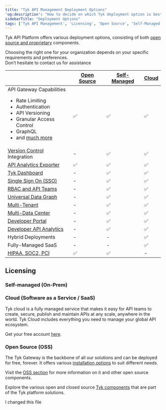 ```yaml
---
title: "Tyk API Management Deployment Options"
'og:description': "How to decide on which Tyk deployment option is best for you"
sidebarTitle: "Deployment Options"
tags: ['Tyk API Management', 'Licensing', 'Open Source', 'Self-Managed', 'Tyk Cloud', 'API Gateway']
---
```



Tyk API Platform offers various deployment options, consisting of both [open source and proprietary](/5.8/tyk-stack)
components.

Choosing the right one for your organization depends on your specific requirements and preferences.
<br />Don’t hesitate to contact us for assistance <ButtonLeft href="https://tyk.io/contact/" color="green" content="Contact us" />

|                                                                                                                                                                                                                                    | [Open Source](/5.8/tyk-open-source)  |   [Self-Managed](/5.8/tyk-self-managed/install)      |  [Cloud](https://account.cloud-ara.tyk.io/signup)
|------------------------------------------------------------------------------------------------------------------------------------------------------------------------------------------------------------------------------------|----------------|-------------------|---------
| API Gateway Capabilities <br /> <ul><li>Rate Limiting</li><li>Authentication</li> <li>API Versioning</li><li>Granular Access Control</li><li>GraphQL</li>  <li>and [much more](/5.8/tyk-open-source)</li></ul> | ✅             |✅	              |✅
| [Version Control](/5.8/api-management/automations/sync) Integration                                                                                                                                                      | -		      |✅	              |✅
| [API Analytics Exporter](/5.8/tyk-pump)                                                                                                                                                                                   | ✅		      |✅	              |✅	 
| [Tyk Dashboard](/5.8/tyk-dashboard)                                                                                                                                                                                       | -	          |✅	              |✅	 
| [Single Sign On (SSO)](/5.8/api-management/external-service-integration#single-sign-on-sso)                                                                                                                                                         | -	          |✅	              |✅	      
| [RBAC and API Teams](/5.8/api-management/user-management#)                                                                                                                                                                             | -	          |✅	              |✅	      
| [Universal Data Graph](/5.8/api-management/data-graph#overview)                                                                                                                                                                         | -	          |✅	              |✅	      
| [Multi-Tenant](/5.8/api-management/dashboard-configuration#organizations)                                                                                                                                           | -	          |✅	              |✅	      
| [Multi-Data Center](/5.8/api-management/mdcb#managing-geographically-distributed-gateways-to-minimize-latency-and-protect-data-sovereignty)                                                                                                                                                                           | -	          |✅	              |✅	      
| [Developer Portal](/5.8/tyk-developer-portal)                                                                                                                                                                             | -		      |✅	              |✅	 
| [Developer API Analytics](/5.8/api-management/dashboard-configuration#traffic-analytics)                                                                                                                                                                   | -		      |✅	              |✅	   
| Hybrid Deployments                                                                                                                                                                                                                 | -		      |-	              |✅
| Fully-Managed SaaS                                                                                                                                                                                                                 | -		      |-	              |✅
| [HIPAA, SOC2, PCI](https://tyk.io/governance-and-auditing/)                                                                                                                                                                        | ✅		      |✅	              | -


## Licensing

### Self-managed (On-Prem)

<SelfManagedLicensingInclude/>

### Cloud (Software as a Service / SaaS)

Tyk cloud is a fully managed service that makes it easy for API teams to create, secure, publish and maintain APIs at any scale, anywhere in the world. Tyk Cloud includes everything you need to manage your global API ecosystem.

Get your free account [here](https://tyk.io/sign-up/).

### Open Source (OSS)

The Tyk Gateway is the backbone of all our solutions and can be deployed for free, forever. It offers various [installation options](/5.8/apim/open-source/installation) to suit different needs.

Visit the [OSS section](/5.8/tyk-open-source) for more information on it and other open source components.

Explore the various open and closed source [Tyk components](/5.8/tyk-stack) that are part of the Tyk platform solutions.



I changed this file
